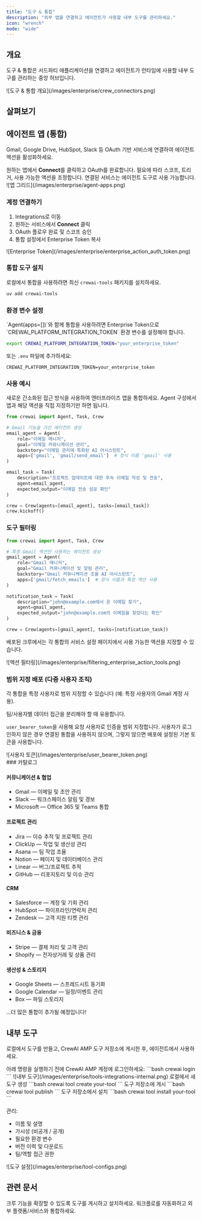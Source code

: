 ```yaml
---
title: "도구 & 통합"
description: "외부 앱을 연결하고 에이전트가 사용할 내부 도구를 관리하세요."
icon: "wrench"
mode: "wide"
---
```


## 개요

도구 & 통합은 서드파티 애플리케이션을 연결하고 에이전트가 런타임에 사용할 내부 도구를 관리하는 중앙 허브입니다.

<Frame>
  ![도구 & 통합 개요](/images/enterprise/crew_connectors.png)
</Frame>

## 살펴보기

<Tabs>
  <Tab title="통합" icon="plug">

  ## 에이전트 앱 (통합)

  Gmail, Google Drive, HubSpot, Slack 등 OAuth 기반 서비스에 연결하여 에이전트 액션을 활성화하세요.

  <Steps>
    <Step title="연결">
      원하는 앱에서 <b>Connect</b>를 클릭하고 OAuth를 완료합니다.
    </Step>
    <Step title="구성">
      필요에 따라 스코프, 트리거, 사용 가능한 액션을 조정합니다.
    </Step>
    <Step title="에이전트에서 사용">
      연결된 서비스는 에이전트 도구로 사용 가능합니다.
    </Step>
  </Steps>

  <Frame>
    ![앱 그리드](/images/enterprise/agent-apps.png)
  </Frame>

  ### 계정 연결하기

  1. <Link href="https://app.crewai.com/crewai_plus/connectors">Integrations</Link>로 이동
  2. 원하는 서비스에서 <b>Connect</b> 클릭
  3. OAuth 플로우 완료 및 스코프 승인
  4. <Link href="https://app.crewai.com/crewai_plus/settings/integrations">통합 설정</Link>에서 Enterprise Token 복사

  <Frame>
    ![Enterprise Token](/images/enterprise/enterprise_action_auth_token.png)
  </Frame>

  ### 통합 도구 설치

  로컬에서 통합을 사용하려면 최신 `crewai-tools` 패키지를 설치하세요.

  ```bash
  uv add crewai-tools
  ```

  ### 환경 변수 설정

  <Note>
    `Agent(apps=[])`와 함께 통합을 사용하려면 Enterprise Token으로 `CREWAI_PLATFORM_INTEGRATION_TOKEN` 환경 변수를 설정해야 합니다.
  </Note>

  ```bash
  export CREWAI_PLATFORM_INTEGRATION_TOKEN="your_enterprise_token"
  ```

  또는 `.env` 파일에 추가하세요:

  ```
  CREWAI_PLATFORM_INTEGRATION_TOKEN=your_enterprise_token
  ```

  ### 사용 예시

  <Tip>
    새로운 간소화된 접근 방식을 사용하여 엔터프라이즈 앱을 통합하세요. Agent 구성에서 앱과 해당 액션을 직접 지정하기만 하면 됩니다.
  </Tip>

  ```python
  from crewai import Agent, Task, Crew

  # Gmail 기능을 가진 에이전트 생성
  email_agent = Agent(
      role="이메일 매니저",
      goal="이메일 커뮤니케이션 관리",
      backstory="이메일 관리에 특화된 AI 어시스턴트",
      apps=['gmail', 'gmail/send_email']  # 정식 이름 'gmail' 사용
  )

  email_task = Task(
      description="프로젝트 업데이트에 대한 후속 이메일 작성 및 전송",
      agent=email_agent,
      expected_output="이메일 전송 성공 확인"
  )

  crew = Crew(agents=[email_agent], tasks=[email_task])
  crew.kickoff()
  ```

  ### 도구 필터링

  ```python
  from crewai import Agent, Task, Crew

  # 특정 Gmail 액션만 사용하는 에이전트 생성
  gmail_agent = Agent(
      role="Gmail 매니저",
      goal="Gmail 커뮤니케이션 및 알림 관리",
      backstory="Gmail 커뮤니케이션 조율 AI 어시스턴트",
      apps=['gmail/fetch_emails']  # 정식 이름과 특정 액션 사용
  )

  notification_task = Task(
      description="john@example.com에서 온 이메일 찾기",
      agent=gmail_agent,
      expected_output="john@example.com의 이메일을 찾았다는 확인"
  )

  crew = Crew(agents=[gmail_agent], tasks=[notification_task])
  ```

  배포된 크루에서는 각 통합의 서비스 설정 페이지에서 사용 가능한 액션을 지정할 수 있습니다.

  <Frame>
    ![액션 필터링](/images/enterprise/filtering_enterprise_action_tools.png)
  </Frame>

  ### 범위 지정 배포 (다중 사용자 조직)

  각 통합을 특정 사용자로 범위 지정할 수 있습니다 (예: 특정 사용자의 Gmail 계정 사용).

  <Tip>
    팀/사용자별 데이터 접근을 분리해야 할 때 유용합니다.
  </Tip>

  `user_bearer_token`을 사용해 요청 사용자로 인증을 범위 지정합니다. 사용자가 로그인하지 않은 경우 연결된 통합을 사용하지 않으며, 그렇지 않으면 배포에 설정된 기본 토큰을 사용합니다.

  <Frame>
    ![사용자 토큰](/images/enterprise/user_bearer_token.png)
  </Frame>

  <div id="catalog"></div>
  ### 카탈로그

  #### 커뮤니케이션 & 협업
  - Gmail — 이메일 및 초안 관리
  - Slack — 워크스페이스 알림 및 경보
  - Microsoft — Office 365 및 Teams 통합

  #### 프로젝트 관리
  - Jira — 이슈 추적 및 프로젝트 관리
  - ClickUp — 작업 및 생산성 관리
  - Asana — 팀 작업 조율
  - Notion — 페이지 및 데이터베이스 관리
  - Linear — 버그/프로젝트 추적
  - GitHub — 리포지토리 및 이슈 관리

  #### CRM
  - Salesforce — 계정 및 기회 관리
  - HubSpot — 파이프라인/연락처 관리
  - Zendesk — 고객 지원 티켓 관리

  #### 비즈니스 & 금융
  - Stripe — 결제 처리 및 고객 관리
  - Shopify — 전자상거래 및 상품 관리

  #### 생산성 & 스토리지
  - Google Sheets — 스프레드시트 동기화
  - Google Calendar — 일정/이벤트 관리
  - Box — 파일 스토리지

  …더 많은 통합이 추가될 예정입니다!

  </Tab>
  <Tab title="내부 도구" icon="toolbox">

  ## 내부 도구

  로컬에서 도구를 만들고, CrewAI AMP 도구 저장소에 게시한 후, 에이전트에서 사용하세요.

  <Tip>
  아래 명령을 실행하기 전에 CrewAI AMP 계정에 로그인하세요:
    ```bash
    crewai login
    ```
  </Tip>

  <Frame>
    ![내부 도구](/images/enterprise/tools-integrations-internal.png)
  </Frame>

  <Steps>
    <Step title="생성">
      로컬에서 새 도구 생성
      ```bash
      crewai tool create your-tool
      ```
    </Step>
    <Step title="게시">
      도구 저장소에 게시
      ```bash
      crewai tool publish
      ```
    </Step>
    <Step title="설치">
      도구 저장소에서 설치
      ```bash
      crewai tool install your-tool
      ```
    </Step>
  </Steps>

  관리:

  - 이름 및 설명
  - 가시성 (비공개 / 공개)
  - 필요한 환경 변수
  - 버전 이력 및 다운로드
  - 팀/역할 접근 권한

  <Frame>
    ![도구 설정](/images/enterprise/tool-configs.png)
  </Frame>

  </Tab>
</Tabs>

## 관련 문서

<CardGroup cols={2}>
  <Card title="도구 저장소" href="/ko/enterprise/features/tool-repository" icon="toolbox">
    크루 기능을 확장할 수 있도록 도구를 게시하고 설치하세요.
  </Card>
  <Card title="Webhook 자동화" href="/ko/enterprise/guides/webhook-automation" icon="bolt">
    워크플로를 자동화하고 외부 플랫폼/서비스와 통합하세요.
  </Card>
</CardGroup>
